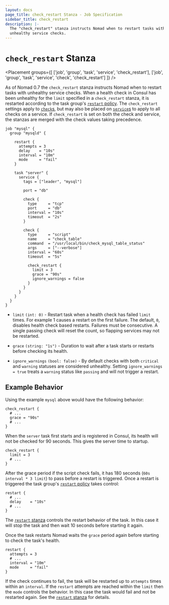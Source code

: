 ```yaml
---
layout: docs
page_title: check_restart Stanza - Job Specification
sidebar_title: check_restart
description: |-
  The "check_restart" stanza instructs Nomad when to restart tasks with
  unhealthy service checks.
---
```


# `check_restart` Stanza

<Placement
  groups={[
    ['job', 'group', 'task', 'service', 'check_restart'],
    ['job', 'group', 'task', 'service', 'check', 'check_restart']
  ]}
/>

As of Nomad 0.7 the `check_restart` stanza instructs Nomad when to restart
tasks with unhealthy service checks. When a health check in Consul has been
unhealthy for the `limit` specified in a `check_restart` stanza, it is
restarted according to the task group's [`restart` policy][restart_stanza]. The
`check_restart` settings apply to [`check`s][check_stanza], but may also be
placed on [`service`s][service_stanza] to apply to all checks on a service.
If `check_restart` is set on both the check and service, the stanzas are
merged with the check values taking precedence.

```hcl
job "mysql" {
  group "mysqld" {

    restart {
      attempts = 3
      delay    = "10s"
      interval = "10m"
      mode     = "fail"
    }

    task "server" {
      service {
        tags = ["leader", "mysql"]

        port = "db"

        check {
          type     = "tcp"
          port     = "db"
          interval = "10s"
          timeout  = "2s"
        }

        check {
          type     = "script"
          name     = "check_table"
          command  = "/usr/local/bin/check_mysql_table_status"
          args     = ["--verbose"]
          interval = "60s"
          timeout  = "5s"

          check_restart {
            limit = 3
            grace = "90s"
            ignore_warnings = false
          }
        }
      }
    }
  }
}
```

- `limit` `(int: 0)` - Restart task when a health check has failed `limit`
  times. For example 1 causes a restart on the first failure. The default,
  `0`, disables health check based restarts. Failures must be consecutive. A
  single passing check will reset the count, so flapping services may not be
  restarted.

- `grace` `(string: "1s")` - Duration to wait after a task starts or restarts
  before checking its health.

- `ignore_warnings` `(bool: false)` - By default checks with both `critical`
  and `warning` statuses are considered unhealthy. Setting `ignore_warnings = true` treats a `warning` status like `passing` and will not trigger a restart.

## Example Behavior

Using the example `mysql` above would have the following behavior:

```hcl
check_restart {
  # ...
  grace = "90s"
  # ...
}
```

When the `server` task first starts and is registered in Consul, its health
will not be checked for 90 seconds. This gives the server time to startup.

```hcl
check_restart {
  limit = 3
  # ...
}
```

After the grace period if the script check fails, it has 180 seconds (`60s interval * 3 limit`) to pass before a restart is triggered. Once a restart is
triggered the task group's [`restart` policy][restart_stanza] takes control:

```hcl
restart {
  # ...
  delay    = "10s"
  # ...
}
```

The [`restart` stanza][restart_stanza] controls the restart behavior of the
task. In this case it will stop the task and then wait 10 seconds before
starting it again.

Once the task restarts Nomad waits the `grace` period again before starting to
check the task's health.

```hcl
restart {
  attempts = 3
  # ...
  interval = "10m"
  mode     = "fail"
}
```

If the check continues to fail, the task will be restarted up to `attempts`
times within an `interval`. If the `restart` attempts are reached within the
`limit` then the `mode` controls the behavior. In this case the task would fail
and not be restarted again. See the [`restart` stanza][restart_stanza] for
details.

[check_stanza]: /docs/job-specification/service#check-parameters 'check stanza'
[restart_stanza]: /docs/job-specification/restart 'restart stanza'
[service_stanza]: /docs/job-specification/service 'service stanza'
